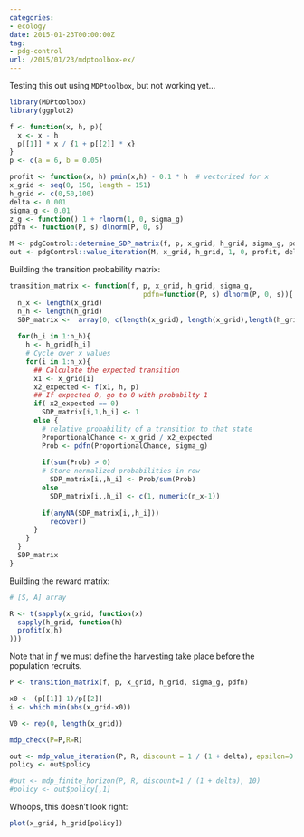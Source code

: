 ```yaml
---
categories:
- ecology
date: 2015-01-23T00:00:00Z
tag:
- pdg-control
url: /2015/01/23/mdptoolbox-ex/
---
```


Testing this out using `MDPtoolbox`, but not working yet...




```r
library(MDPtoolbox)
library(ggplot2)
```




```r
f <- function(x, h, p){ 
  x <- x - h
  p[[1]] * x / {1 + p[[2]] * x}  
}
p <- c(a = 6, b = 0.05)

profit <- function(x, h) pmin(x,h) - 0.1 * h  # vectorized for x
x_grid <- seq(0, 150, length = 151)
h_grid <- c(0,50,100)
delta <- 0.001
sigma_g <- 0.01
z_g <- function() 1 + rlnorm(1, 0, sigma_g)
pdfn <- function(P, s) dlnorm(P, 0, s)
```

```r
M <- pdgControl::determine_SDP_matrix(f, p, x_grid, h_grid, sigma_g, pdfn)
out <- pdgControl::value_iteration(M, x_grid, h_grid, 1, 0, profit, delta)

```

Building the transition probability matrix: 

```r
transition_matrix <- function(f, p, x_grid, h_grid, sigma_g,
                                 pdfn=function(P, s) dlnorm(P, 0, s)){
  n_x <- length(x_grid)
  n_h <- length(h_grid)
  SDP_matrix <-  array(0, c(length(x_grid), length(x_grid),length(h_grid)))
  
  for(h_i in 1:n_h){
    h <- h_grid[h_i]
    # Cycle over x values
    for(i in 1:n_x){ 
      ## Calculate the expected transition  
      x1 <- x_grid[i]
      x2_expected <- f(x1, h, p)
      ## If expected 0, go to 0 with probabilty 1
      if( x2_expected == 0) 
        SDP_matrix[i,1,h_i] <- 1  
      else {
        # relative probability of a transition to that state
        ProportionalChance <- x_grid / x2_expected
        Prob <- pdfn(ProportionalChance, sigma_g)
        
        if(sum(Prob) > 0)
        # Store normalized probabilities in row
          SDP_matrix[i,,h_i] <- Prob/sum(Prob)
        else 
          SDP_matrix[i,,h_i] <- c(1, numeric(n_x-1))
        
        if(anyNA(SDP_matrix[i,,h_i]))
          recover()
      }
    }
  }
  SDP_matrix
}


```
Building the reward matrix: 

```r
# [S, A] array

R <- t(sapply(x_grid, function(x)
  sapply(h_grid, function(h)
  profit(x,h)
)))
```

Note that in $f$ we must define the harvesting take place before the population recruits.

```r
P <- transition_matrix(f, p, x_grid, h_grid, sigma_g, pdfn)
```


```r
x0 <- (p[[1]]-1)/p[[2]]
i <- which.min(abs(x_grid-x0))

V0 <- rep(0, length(x_grid))
```

```r
mdp_check(P=P,R=R)


```

```r
out <- mdp_value_iteration(P, R, discount = 1 / (1 + delta), epsilon=0.001, max_iter = 5e3, V0=V0)
policy <- out$policy

#out <- mdp_finite_horizon(P, R, discount=1 / (1 + delta), 10)
#policy <- out$policy[,1]
```


Whoops, this doesn't look right:

```r
plot(x_grid, h_grid[policy])
```
